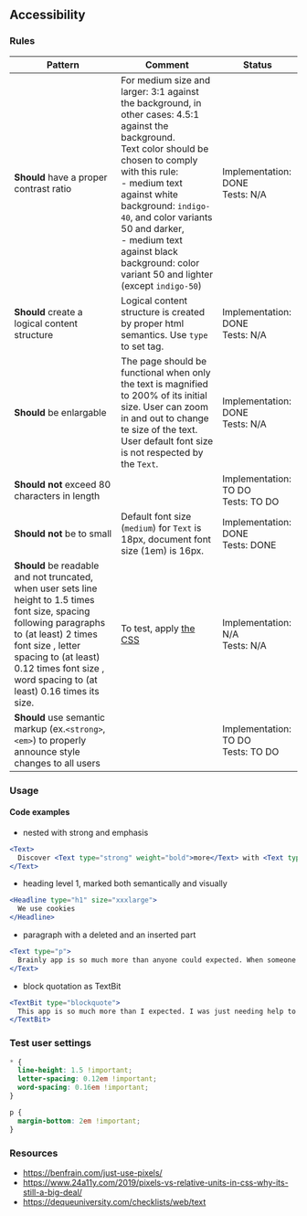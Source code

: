 ## Accessibility

### Rules

| Pattern                                                                                                                                                                                                                                                         | Comment                                                                                                                                                                                                                                                                                                                                                        | Status                                  |
| --------------------------------------------------------------------------------------------------------------------------------------------------------------------------------------------------------------------------------------------------------------- | -------------------------------------------------------------------------------------------------------------------------------------------------------------------------------------------------------------------------------------------------------------------------------------------------------------------------------------------------------------- | --------------------------------------- |
| **Should** have a proper contrast ratio                                                                                                                                                                                                                         | For medium size and larger: 3:1 against the background, in other cases: 4.5:1 against the background. <br/> Text color should be chosen to comply with this rule: <br/> - medium text against white background: `indigo-40`, and color variants 50 and darker, <br/> - medium text against black background: color variant 50 and lighter (except `indigo-50`) | Implementation: DONE<br />Tests: N/A    |
| **Should** create a logical content structure                                                                                                                                                                                                                   | Logical content structure is created by proper html semantics. Use `type` to set tag.                                                                                                                                                                                                                                                                          | Implementation: DONE<br />Tests: N/A    |
| **Should** be enlargable                                                                                                                                                                                                                                        | The page should be functional when only the text is magnified to 200% of its initial size. User can zoom in and out to change te size of the text. User default font size is not respected by the `Text`.                                                                                                                                                      | Implementation: DONE<br />Tests: N/A    |
| **Should not** exceed 80 characters in length                                                                                                                                                                                                                   |                                                                                                                                                                                                                                                                                                                                                                | Implementation: TO DO<br />Tests: TO DO |
| **Should not** be to small                                                                                                                                                                                                                                      | Default font size (`medium`) for `Text` is 18px, document font size (1em) is 16px.                                                                                                                                                                                                                                                                             | Implementation: DONE<br />Tests: DONE   |
| **Should** be readable and not truncated, when user sets line height to 1.5 times font size, spacing following paragraphs to (at least) 2 times font size , letter spacing to (at least) 0.12 times font size , word spacing to (at least) 0.16 times its size. | To test, apply [the CSS](#test-user-settings)                                                                                                                                                                                                                                                                                                                  | Implementation: N/A<br />Tests: N/A     |
| **Should** use semantic markup (ex.`<strong>`, `<em>`) to properly announce style changes to all users                                                                                                                                                          |                                                                                                                                                                                                                                                                                                                                                                | Implementation: TO DO<br />Tests: TO DO |

### Usage

#### Code examples

- nested with strong and emphasis

<!-- prettier-ignore -->
```jsx
<Text>
  Discover <Text type="strong" weight="bold">more</Text> with <Text type="em" color="text-blue-60">Textbook Detective</Text>
</Text>
```

- heading level 1, marked both semantically and visually

```jsx
<Headline type="h1" size="xxxlarge">
  We use cookies
</Headline>
```

- paragraph with a deleted and an inserted part

<!-- prettier-ignore -->
```jsx
<Text type="p">
  Brainly app is so much more than anyone could expected. When someone is just needing help to figure out a <Text type="del" color="text-gray-40" style={{'text-decoration': 'line-through'}}>math</Text> <Text type="ins">chemistry</Text> problem...
</Text>
```

- block quotation as TextBit

<!-- prettier-ignore -->
```jsx
<TextBit type="blockquote">
  This app is so much more than I expected. I was just needing help to figureout a math problem
</TextBit>
```

### Test user settings

```css
* {
  line-height: 1.5 !important;
  letter-spacing: 0.12em !important;
  word-spacing: 0.16em !important;
}

p {
  margin-bottom: 2em !important;
}
```

### Resources

- <https://benfrain.com/just-use-pixels/>
- <https://www.24a11y.com/2019/pixels-vs-relative-units-in-css-why-its-still-a-big-deal/>
- <https://dequeuniversity.com/checklists/web/text>
